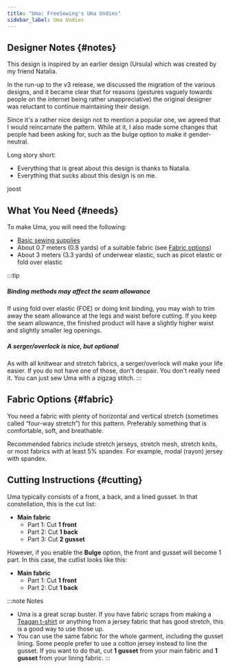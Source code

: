 ```yaml
---
title: "Uma: FreeSewing's Uma Undies"
sidebar_label: Uma Undies
---
```


<DesignInfo design="uma" />

## Designer Notes {#notes}

This design is inspired by an earlier design (Ursula) which was created by
my friend Natalia.

In the run-up to the v3 release, we discussed the migration of the various
designs, and it became clear that for reasons (gestures vaguely towards people
on the internet being rather unappreciative) the original designer was
reluctant to continue maintaining their design.

Since it's a rather nice design not to mention a popular one, we agreed that I
would reincarnate the pattern. While at it, I also made some changes that
people had been asking for, such as the bulge option to make it gender-neutral.

Long story short:

- Everything that is great about this design is thanks to Natalia.
- Everything that sucks about this design is on me.

joost

## What You Need {#needs}

To make Uma, you will need the following:

- [Basic sewing supplies](/docs/sewing/basic-sewing-supplies)
- About 0.7 meters (0.8 yards) of a suitable fabric (see [Fabric
  options](#fabric))
- About 3 meters (3.3 yards) of underwear elastic, such as picot elastic or
  fold over elastic

:::tip

##### Binding methods may affect the seam allowance

If using fold over elastic (FOE) or doing knit binding, you may wish to trim
away the seam allowance at the legs and waist before cutting. If you keep the
seam allowance, the finished product will have a slightly higher waist and
slightly smaller leg openings.

##### A serger/overlock is nice, but optional

As with all knitwear and stretch fabrics, a serger/overlock will make your life
easier. If you do not have one of those, don't despair. You don't really need
it. You can just sew Uma with a zigzag stitch.
:::

## Fabric Options {#fabric}

You need a fabric with plenty of horizontal and vertical stretch (sometimes
called “four-way stretch”) for this pattern. Preferably something that is
comfortable, soft, and breathable.

Recommended fabrics include stretch jerseys, stretch mesh, stretch knits, or
most fabrics with at least 5% spandex. For example, modal (rayon) jersey with
spandex.

## Cutting Instructions {#cutting}

Uma typically consists of a front, a back, and a lined gusset.
In that constellation, this is the cut list:

- **Main fabric**
  - Part 1: Cut **1 front**
  - Part 2: Cut **1 back**
  - Part 3: Cut **2 gusset**

However, if you enable the **Bulge** option, the front and gusset will become 1
part. In this case, the cutlist looks like this:

- **Main fabric**
  - Part 1: Cut **1 front**
  - Part 2: Cut **1 back**

:::note Notes

- Uma is a great scrap buster. If you have fabric scraps from making a [Teagan
  t-shirt](/designs/teagan/) or anything from a jersey fabric that has good
  stretch, this is a good way to use those up.
- You can use the same fabric for the whole garment, including the gusset
  lining. Some people prefer to use a cotton jersey instead to line the gusset.
  If you want to do that, cut **1 gusset** from your main fabric and **1
  gusset** from your lining fabric.
  :::
